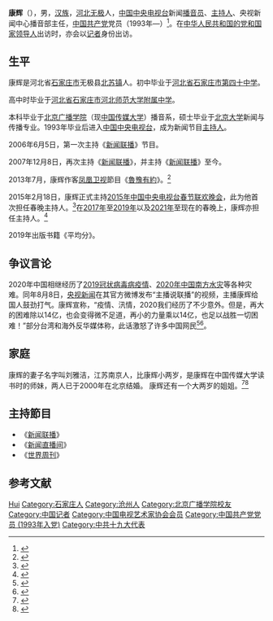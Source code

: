 {{About|中央广电总台新闻主播|其他释义|康辉 (消歧义)}}
{{藝人
|姓名     = 康辉
|類型     = 节目主持
|圖片     = Kang Hui - G20 2018 Fotos de Color (45204983035).jpg
|图片尺寸 = 300px
|圖片簡介 = 康辉在[[2018年二十国集团布宜诺斯艾利斯峰会|2018年二十国集团布宜诺斯艾利斯峰会]]的现场做直播连线
|本名     = 
|英文名   =
|暱稱     =
|其他藝名 = 
|國籍     = {{PRC}}
|民族     = [[汉族|汉族]]
|籍貫     = [[河北省|河北省]][[无极县|无极县]]
|出生日期 = {{birth date and age|1972|1|17}}
|出生地點 = {{CHN}}[[河北省|河北省]][[石家庄市|石家庄市]][[无极县|无极县]][[北苏镇|北苏镇]]
|逝世日期 = <!-- {{Death date and age|YYYY|MM|DD|YYYY|MM|DD}}（死亡在前，出生在后） -->
|逝世地點 = 
|職業     = [[主持人|主持人]]、[[记者|记者]]
|語言     = [[汉语|汉语]]
|教育程度 = [[北京广播学院|北京广播学院]]<br>[[北京大学|北京大学]]
|宗教信仰 =
|配偶     = [[刘雅洁|刘雅洁]]
|兒女     = 
|父母     = 
|代表作   = 
|活躍年代 = 1992年至今
|經紀公司 = 
|獎項     = 
|網站     = 
}}

'''康辉'''（{{bd|1972年|1月17日||catIdx=K}}），男，[[汉族|汉族]]，[[河北省|河北]][[无极县|无极]]人，[[中国中央电视台|中国中央电视台]]新闻[[播音员|播音员]]、[[主持人|主持人]]、央视新闻中心播音部主任，[[中国共产党|中国共产党]]党员（1993年—）<ref>{{cite web|url=https://www.youtube.com/watch?v=R4u5JFNXPvk|title=存档副本|access-date=2022-01-13|archive-date=2022-01-13|archive-url=https://web.archive.org/web/20220113051031/https://www.youtube.com/watch?v=R4u5JFNXPvk}}</ref>。在[[党和国家领导人|中华人民共和国的党和国家领导人]]出访时，亦会以[[记者|记者]]身份出访。

== 生平 ==
康辉是河北省[[石家庄市|石家庄市]]无极县[[北苏镇|北苏镇]]人。初中毕业于[[河北省|河北省]][[石家庄市|石家庄市]][[石家庄市第四十中学|第四十中学]]。

高中时毕业于[[河北省|河北省]][[石家庄市|石家庄市]][[河北师范大学附属中学|河北师范大学附属中学]]。

本科毕业于[[北京广播学院|北京广播学院]]（现[[中国传媒大学|中国传媒大学]]）播音系，硕士毕业于[[北京大学|北京大学]]新闻与传播专业。1993年毕业后进入[[中国中央电视台|中国中央电视台]]，成为新闻节目[[主持人|主持人]]。

2006年6月5日，第一次主持《[[新闻联播|新闻联播]]》节目。

2007年12月8日，再次主持《[[新闻联播|新闻联播]]》，并主持《[[新闻联播|新闻联播]]》至今。

2013年7月，康辉作客[[凤凰卫视|凤凰卫视]]節目《[[魯豫有約|魯豫有約]]》。<ref>{{Cite web |url=http://www.youtube.com/watch?v=27hlaDL4LIo |title=鲁豫有约 康辉："国脸"的台前幕后 2013-07-17 |access-date=2019-01-20 |archive-date=2022-05-21 |archive-url=https://web.archive.org/web/20220521053327/https://www.youtube.com/watch?v=27hlaDL4LIo }}</ref>

2015年2月18日，康辉正式主持[[2015年中国中央电视台春节联欢晚会|2015年中国中央电视台春节联欢晚会]]，此为他首次担任春晚主持人。<ref>{{cite web|url=http://media.people.com.cn/n/2015/0204/c14677-26508321.html|title=羊年春晚主打"家和万事兴" 康辉小尼首主持春晚|accessdate=2015年2月4日|publisher=人民网|work=|language=|archive-date=2015年2月7日|archive-url=https://web.archive.org/web/20150207093624/http://media.people.com.cn/n/2015/0204/c14677-26508321.html|dead-url=yes}}</ref>在[[2017年中国中央电视台春节联欢晚会|2017年]]至[[2019年中央广播电视总台春节联欢晚会|2019年]]以及[[2021年中央广播电视总台春节联欢晚会|2021年]]至现在的春晚上，康辉亦担任主持人。<ref>{{cite web|url=http://news.cctv.com/2018/02/06/ARTIqGCpHCnohSWRNPYbB8Rs180206.shtml|title=2018年春节联欢晚会主持阵容发布|publisher=央视网 新闻频道|author=|date=2018-02-06|accessdate=2018-02-06|archive-date=2018-02-06|archive-url=https://web.archive.org/web/20180206131743/http://news.cctv.com/2018/02/06/ARTIqGCpHCnohSWRNPYbB8Rs180206.shtml|dead-url=yes}}</ref>

2019年出版书籍《平均分》。
== 争议言论 ==
2020年中国相继经历了[[2019冠状病毒病疫情|2019冠状病毒病疫情]]、[[2020年中国南方水灾|2020年中国南方水灾]]等各种灾难。同年8月8日，[[中国中央电视台新闻频道|央视新闻]]在其官方微博发布“主播说联播”的视频，主播康辉给国人鼓劲打气。康辉宣称，“疫情、汛情，2020我们经历了不少意外。但是，再大的困难除以14亿，也会变得微不足道，再小的力量乘以14亿，也足以战胜一切困难！”部分台湾和海外反华媒体称，此话激怒了许多中国网民<ref>{{Cite web|title=央视主播康辉一句话 惹怒14亿中国人(组图) - 时事追踪|url=https://www.secretchina.com/news/gb/2020/08/13/942772.html|accessdate=2020-08-13|date=2020-08-13|last=端木珊|work=看中国|language=zh-Hans|archive-date=2021-06-09|archive-url=https://web.archive.org/web/20210609131126/https://www.secretchina.com/news/gb/2020/08/13/942772.html|dead-url=no}}</ref><ref>{{Cite web|title=央視主播惹怒14億中國人！下場慘曝…微博下架狂刪光留言  國際  三立新聞網 SETN.COM|url=https://www.setn.com/News.aspx?NewsID=796285|accessdate=2020-08-13|date=2020-08-13|last=三立新聞網|work=www.setn.com|language=zh-TW|archive-date=2020-11-22|archive-url=https://web.archive.org/web/20201122225603/https://www.setn.com/News.aspx?NewsID=796285|dead-url=no}}</ref>。

== 家庭 ==
康辉的妻子名字叫刘雅洁，江苏南京人，比康辉小两岁，是康辉在中国传媒大学读书时的师妹，两人已于2000年在北京结婚。
康辉还有一个大两岁的姐姐。<ref>{{cite web|url= http://ent.ifeng.com/photo/hot/detail_2012_08/23/17029107_0.shtml#p=1|title= 知名博主曝央视主播康辉妻子近照|accessdate= 2012-08-23|publisher= 凤凰网|work= |language= zh-cn|archive-date= 2018-10-08|archive-url= https://web.archive.org/web/20181008063525/http://ent.ifeng.com/photo/hot/detail_2012_08/23/17029107_0.shtml#p=1|dead-url= no}}</ref><ref>{{Cite web |url=https://www.youtube.com/watch?v=smeb8t55AJo |title=鲁豫有约 康辉："国脸"也浪漫 2013-07-18 |access-date=2019-01-20 |archive-date=2020-11-22 |archive-url=https://web.archive.org/web/20201122224506/https://www.youtube.com/watch?v=smeb8t55AJo }}</ref>

== 主持節目 == 
*《[[新闻联播|新闻联播]]》
*《[[新闻直播间|新闻直播间]]》
*《[[世界周刊|世界周刊]]》

== 参考文献 ==
{{reflist}}

{{新闻联播主播}}
{{中华全国青年联合会第十二届委员会}}
{{中国电视艺术家协会第六届理事会}}
{{中国文学艺术界联合会第十届全国委员会}}

{{Authority control}}
{{DEFAULTSORT:Kang康}}
[[Category:康姓|Hui]]
[[Category:石家庄人|Category:石家庄人]]
[[Category:沧州人|Category:沧州人]]
[[Category:北京广播学院校友|Category:北京广播学院校友]]
[[Category:中国记者|Category:中国记者]]
[[Category:中国电视艺术家协会会员|Category:中国电视艺术家协会会员]]
[[Category:中国共产党党员_(1993年入党)|Category:中国共产党党员 (1993年入党)]]
[[Category:中共十九大代表|Category:中共十九大代表]]